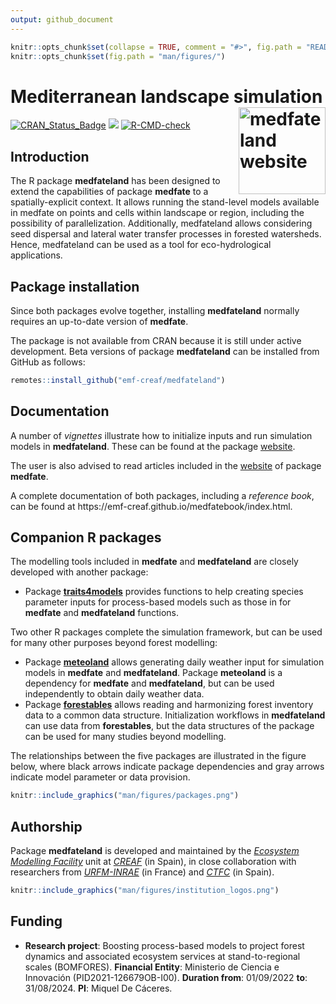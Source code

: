 ```yaml
---
output: github_document
---
```


```r
knitr::opts_chunk$set(collapse = TRUE, comment = "#>", fig.path = "README-")
knitr::opts_chunk$set(fig.path = "man/figures/")
```

# Mediterranean landscape simulation <a href="https://emf-creaf.github.io/medfateland/"><img src="man/figures/logo.png" align="right" height="139" alt="medfateland website" /></a>

  [![CRAN_Status_Badge](http://www.r-pkg.org/badges/version/medfateland)](https://cran.r-project.org/package=medfateland)
  [![](https://cranlogs.r-pkg.org/badges/medfateland)](https://cran.rstudio.com/web/packages/medfateland/index.html)
 [![R-CMD-check](https://github.com/emf-creaf/medfateland/actions/workflows/R-CMD-check.yaml/badge.svg)](https://github.com/emf-creaf/medfateland/actions)

## Introduction

The R package **medfateland** has been designed to extend the capabilities of package **medfate** to a spatially-explicit context. It allows running the stand-level models available in medfate on points and cells within landscape or region, including the possibility of parallelization. Additionally, medfateland allows considering seed dispersal and lateral water transfer processes in forested watersheds. Hence, medfateland can be used as a tool for eco-hydrological applications.   


## Package installation

Since both packages evolve together, installing **medfateland** normally requires an up-to-date version of **medfate**. 

The package is not available from CRAN because it is still under active development. Beta versions of package **medfateland** can be installed from GitHub as follows:

```r
remotes::install_github("emf-creaf/medfateland")
```


## Documentation

A number of *vignettes* illustrate how to initialize inputs and run simulation models in **medfateland**. These can be found at the package [website](https://emf-creaf.github.io/medfateland/).

The user is also advised to read articles included in the [website](https://emf-creaf.github.io/medfate/) of package **medfate**.

A complete documentation of both packages, including a *reference book*, can be found at https://emf-creaf.github.io/medfatebook/index.html. 

## Companion R packages

The modelling tools included in **medfate** and **medfateland** are closely developed with another package:

  + Package [**traits4models**](https://emf-creaf.github.io/traits4models) provides functions to help creating species parameter inputs for process-based models such as those in for **medfate** and **medfateland** functions.

Two other R packages complete the simulation framework, but can be used for many other purposes beyond forest modelling:

  + Package [**meteoland**](https://emf-creaf.github.io/meteoland) allows generating daily weather input for simulation models in **medfate** and **medfateland**. Package **meteoland** is a dependency for **medfate** and **medfateland**, but can be used independently to obtain daily weather data.
  + Package [**forestables**](https://emf-creaf.github.io/forestables) allows reading and harmonizing forest inventory data to a common data structure. Initialization workflows in **medfateland** can use data from **forestables**, but the data structures of the package can be used for many studies beyond modelling.

The relationships between the five packages are illustrated in the figure below, where black arrows indicate package dependencies and gray arrows indicate model parameter or data provision.

```r
knitr::include_graphics("man/figures/packages.png")
```


## Authorship

Package **medfateland** is developed and maintained by the [*Ecosystem Modelling Facility*](https://emf.creaf.cat) unit at [*CREAF*](https://www.creaf.cat/) (in Spain), in close collaboration with researchers from [*URFM-INRAE*](https://www6.paca.inrae.fr/ecologie_des_forets_mediterraneennes/) (in France) and [*CTFC*](https://www.ctfc.cat/) (in Spain).

```r
knitr::include_graphics("man/figures/institution_logos.png")
```

## Funding

+ **Research project**: Boosting process-based models to project forest dynamics and associated ecosystem services at stand-to-regional scales (BOMFORES). **Financial Entity**: Ministerio de Ciencia e Innovación (PID2021-126679OB-I00). **Duration from**: 01/09/2022 **to**: 31/08/2024. **PI**: Miquel De Cáceres.

